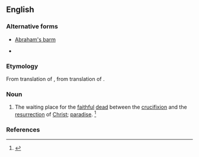 ==English==

===Alternative forms===
* [[Abraham's barm]]

{{wikipedia}}
* {{seeCites}}
===Etymology===
From translation of {{etyl|LL.|en}} {{term|sinus|lang=la}} {{term|Abrahae|lang=la}}, from translation of {{etyl|grc|en}} {{term|κόλπος|tr=kolpos|lang=grc}} {{term|Ἀβραάμ|tr=Abraam|lang=grc}}.

===Noun===
{{en-noun|head=[[Abraham]]'s [[bosom]]|-}}

# {{Christianity}} The waiting place for the [[faithful]] [[dead]] between the [[crucifixion]] and the [[resurrection]] of [[Christ]]; [[paradise]]. {{defdate|First attested prior to 1150.}}<ref name=SOED>{{reference-book | last =| first = | authorlink =  | coauthors =  | editor =Brown, Lesley  | others =  | title = The Shorter Oxford English Dictionary | origdate =  | origyear = 1933| origmonth =  | url =  | format =  | accessdate =  | accessyear =  | accessmonth =  | edition = 5th | date =  | year =2003| month =  | publisher =Oxford University Press  | location =Oxford, UK | language =  | id =  | doi = | isbn =978-0-19-860575-7 | lccn = | ol = | pages =7| chapter =  | chapterurl =  | quote =}}</ref>

===References===
<references/>